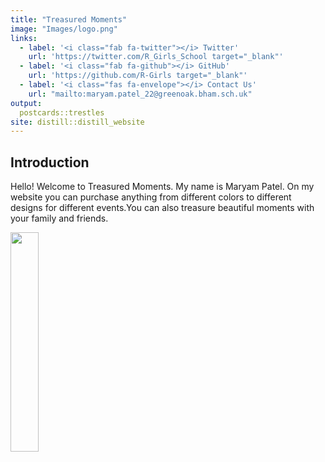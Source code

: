 ```yaml
---
title: "Treasured Moments"
image: "Images/logo.png"
links:
  - label: '<i class="fab fa-twitter"></i> Twitter'
    url: 'https://twitter.com/R_Girls_School target="_blank"'
  - label: '<i class="fab fa-github"></i> GitHub'
    url: 'https://github.com/R-Girls target="_blank"'
  - label: '<i class="fas fa-envelope"></i> Contact Us'
    url: "mailto:maryam.patel_22@greenoak.bham.sch.uk"
output:
  postcards::trestles
site: distill::distill_website
---
```

 
## Introduction

Hello! Welcome to Treasured Moments. My name is Maryam Patel. On my website you can purchase anything from different colors to different designs for different events.You can also  treasure beautiful moments with your family and friends.


![](Images/table decor photo.jpg){width=30%}



